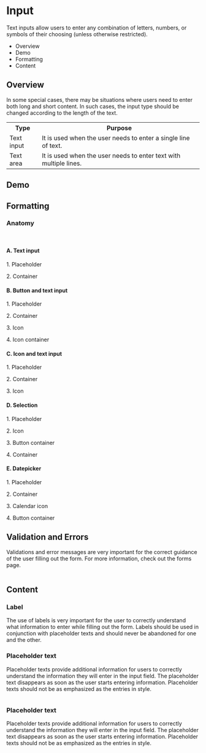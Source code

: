 <div class="main">
  <div class="title-wrapper">
    <h1 class="title">Input</h1>
  </div>
  <div class="content">
    <div class="intro">
      Text inputs allow users to enter any combination of letters, numbers, or symbols
      of their choosing (unless otherwise
      restricted).
      <ul>
        <li>Overview</li>
        <li>Demo</li>
        <li>Formatting</li>
        <li>Content</li>
      </ul>
    </div>
    <h2>Overview</h2>
    <p>In some special cases, there may be situations where users need to enter both
      long and short content. In such cases, the input type should be changed according to the length of the text.</p>
    <table>
      <tr>
        <th>Type</th>
        <th>Purpose</th>
      </tr>
      <tr>
        <td>Text input</td>
        <td>It is used when the user needs to enter a single line of text.
        </td>
      </tr>
      <tr>
        <td>Text area</td>
        <td>It is used when the user needs to enter text with multiple lines.
        </td>
      </tr>
    </table>
    <h2>Demo</h2>
    <logo-playground
      path="example/logo/input-sample/input-showcase/input-showcase.component"
      context='{"title": "Button Demo", "button": true}'
      height="400px">
    </logo-playground>
    <h2>Formatting</h2>
    <h3>Anatomy</h3>
    <img src="../assets/img/docs_input_anatomy_1.png" alt=""/>
    <img src="../assets/img/docs_input_anatomy_2.png" alt=""/>
    <img src="../assets/img/docs_input_anatomy_3.png" alt=""/>
    <img src="../assets/img/docs_input_anatomy_4.png" alt=""/>
    <img src="../assets/img/docs_input_anatomy_5.png" alt=""/>
    <div class="input-types">
      <div class="input-type">
        <h4>A. Text input</h4>
        <p>1. Placeholder</p>
        <p>2. Container</p>
      </div>
      <div class="input-type">
        <h4>B. Button and text input</h4>
        <p>1. Placeholder</p>
        <p>2. Container</p>
        <p>3. Icon</p>
        <p>4. Icon container</p>
      </div>
      <div class="input-type">
        <h4>C. Icon and text input</h4>
        <p>1. Placeholder</p>
        <p>2. Container</p>
        <p>3. Icon</p>
      </div>
      <div class="input-type">
        <h4>D. Selection</h4>
        <p>1. Placeholder</p>
        <p>2. Icon</p>
        <p>3. Button container</p>
        <p>4. Container</p>
      </div>
      <div class="input-type">
        <h4>E. Datepicker</h4>
        <p>1. Placeholder</p>
        <p>2. Container</p>
        <p>3. Calendar icon</p>
        <p>4. Button container</p>
      </div>
    </div>
    <h2>Validation and Errors</h2>
    <p>
      Validations and error messages are very important for the correct guidance of the user filling out the form.
      For more information, check out the forms page.
    </p>
    <img src="../assets/img/docs_input_valid.png" alt=""/>
    <h2>Content</h2>
    <h3>Label</h3>
    <p>
      The use of labels is very important for the user to correctly understand what information to enter while filling
      out
      the form. Labels should be used in conjunction with placeholder texts and should never be abandoned for one and
      the
      other.
    </p>
    <h3>Placeholder text</h3>
    <p>
      Placeholder texts provide additional information for users to correctly understand the information they will enter
      in the input field. The placeholder text disappears as soon as the user starts entering information.
      Placeholder texts should not be as emphasized as the entries in style.
    </p>
    <img src="../assets/img/docs_input_placeholder.png" alt=""/>
    <h3>Placeholder text</h3>
    <p>
      Placeholder texts provide additional information for users to correctly understand the information they will enter
      in the input field. The placeholder text disappears as soon as the user starts entering information.
      Placeholder texts should not be as emphasized as the entries in style.
    </p>
    <img src="../assets/img/docs_input_placeholder.png" alt=""/>
  </div>
</div>
